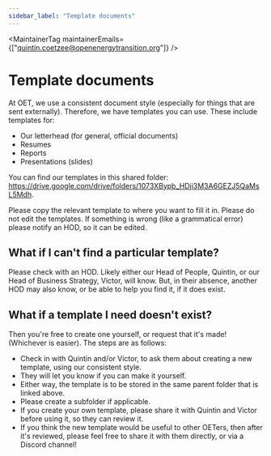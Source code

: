 ```yaml
---
sidebar_label: "Template documents"
---
```



<MaintainerTag maintainerEmails={["quintin.coetzee@openenergytransition.org"]} />

# Template documents

At OET, we use a consistent document style (especially for things that are sent externally). Therefore, we have templates you can use. These include templates for:

- Our letterhead (for general, official documents)
- Resumes
- Reports
- Presentations (slides)

You can find our templates in this shared folder: https://drive.google.com/drive/folders/1073XBypb_HDji3M3A6GEZJ5QaMsL5Mdh.

Please copy the relevant template to where you want to fill it in. Please do not edit the templates. If something is wrong (like a grammatical error) please notify an HOD, so it can be edited.

## What if I can't find a particular template?

Please check with an HOD. Likely either our Head of People, Quintin, or our Head of Business Strategy, Victor, will know. But, in their absence, another HOD may also know, or be able to help you find it, if it does exist.

## What if a template I need doesn't exist?

Then you're free to create one yourself, or request that it's made! (Whichever is easier). The steps are as follows:

- Check in with Quintin and/or Victor, to ask them about creating a new template, using our consistent style.
- They will let you know if you can make it yourself.
- Either way, the template is to be stored in the same parent folder that is linked above.
- Please create a subfolder if applicable.
- If you create your own template, please share it with Quintin and Victor before using it, so they can review it.
- If you think the new template would be useful to other OETers, then after it's reviewed, please feel free to share it with them directly, or via a Discord channel!
